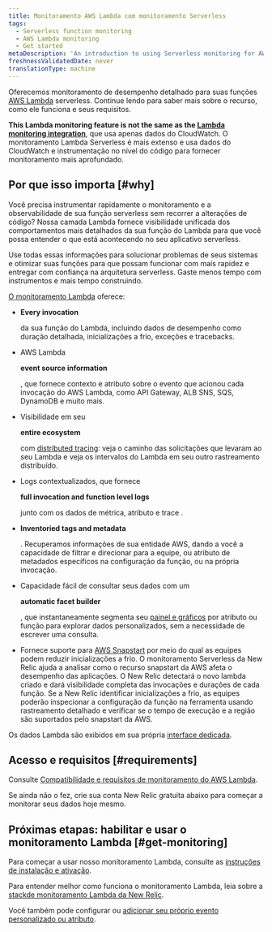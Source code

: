 ```yaml
---
title: Monitoramento AWS Lambda com monitoramento Serverless
tags:
  - Serverless function monitoring
  - AWS Lambda monitoring
  - Get started
metaDescription: 'An introduction to using Serverless monitoring for AWS Lambda functions in New Relic: how it works and requirements for using it.'
freshnessValidatedDate: never
translationType: machine
---
```


Oferecemos monitoramento de desempenho detalhado para suas funções [AWS Lambda](https://aws.amazon.com/lambda/) serverless. Continue lendo para saber mais sobre o recurso, como ele funciona e seus requisitos.

<DNT>**This Lambda monitoring feature is not the same as the [Lambda monitoring integration](/docs/integrations/amazon-integrations/aws-integrations-list/aws-lambda-monitoring-integration)**</DNT>, que usa apenas dados do CloudWatch. O monitoramento Lambda Serverless é mais extenso e usa dados do CloudWatch e instrumentação no nível do código para fornecer monitoramento mais aprofundado.

## Por que isso importa [#why]

Você precisa instrumentar rapidamente o monitoramento e a observabilidade de sua função serverless sem recorrer a alterações de código? Nossa camada Lambda fornece visibilidade unificada dos comportamentos mais detalhados da sua função do Lambda para que você possa entender o que está acontecendo no seu aplicativo serverless.

Use todas essas informações para solucionar problemas de seus sistemas e otimizar suas funções para que possam funcionar com mais rapidez e entregar com confiança na arquitetura serverless. Gaste menos tempo com instrumentos e mais tempo construindo.

[O monitoramento Lambda](/docs/serverless-function-monitoring/aws-lambda-monitoring/ui-data/understand-lambda-monitoring-ui#find-data) oferece:

* <DNT>**Every invocation**</DNT>

  da sua função do Lambda, incluindo dados de desempenho como duração detalhada, inicializações a frio, exceções e tracebacks.

* AWS Lambda

  <DNT>**event source information**</DNT>

  , que fornece contexto e atributo sobre o evento que acionou cada invocação do AWS Lambda, como API Gateway, ALB SNS, SQS, DynamoDB e muito mais.

* Visibilidade em seu

  <DNT>**entire ecosystem**</DNT>

  com [distributed tracing](/docs/apm/distributed-tracing/getting-started/introduction-distributed-tracing): veja o caminho das solicitações que levaram ao seu Lambda e veja os intervalos do Lambda em seu outro rastreamento distribuído.

* Logs contextualizados, que fornece

  <DNT>**full invocation and function level logs**</DNT>

  junto com os dados de métrica, atributo e trace .

* <DNT>**Inventoried tags and metadata**</DNT>

  . Recuperamos informações de sua entidade AWS, dando a você a capacidade de filtrar e direcionar para a equipe, ou atributo de metadados específicos na configuração da função, ou na própria invocação.

* Capacidade fácil de consultar seus dados com um

  <DNT>**automatic facet builder**</DNT>

  , que instantaneamente segmenta seu [painel e gráficos](/docs/serverless-function-monitoring/aws-lambda-monitoring/ui-data/understand-lambda-monitoring-ui#chart-data) por atributo ou função para explorar dados personalizados, sem a necessidade de escrever uma consulta.

* Fornece suporte para [AWS Snapstart](https://docs.aws.amazon.com/lambda/latest/dg/snapstart.html) por meio do qual as equipes podem reduzir inicializações a frio. O monitoramento Serverless da New Relic ajuda a analisar como o recurso snapstart da AWS afeta o desempenho das aplicações. O New Relic detectará o novo lambda criado e dará visibilidade completa das invocações e durações de cada função. Se a New Relic identificar inicializações a frio, as equipes poderão inspecionar a configuração da função na ferramenta usando rastreamento detalhado e verificar se o tempo de execução e a região são suportados pelo snapstart da AWS.

Os dados Lambda são exibidos em sua própria [interface dedicada](/docs/lambda-monitoring-ui).

## Acesso e requisitos [#requirements]

Consulte [Compatibilidade e requisitos de monitoramento do AWS Lambda](/docs/serverless-function-monitoring/aws-lambda-monitoring/get-started/compatibility-requirements-aws-lambda-monitoring).

Se ainda não o fez, crie sua conta New Relic gratuita abaixo para começar a monitorar seus dados hoje mesmo.

<InlineSignup/>

## Próximas etapas: habilitar e usar o monitoramento Lambda [#get-monitoring]

Para começar a usar nosso monitoramento Lambda, consulte as [instruções de instalação e ativação](/docs/serverless-function-monitoring/aws-lambda-monitoring/enable-lambda-monitoring).

Para entender melhor como funciona o monitoramento Lambda, leia sobre a [stackde monitoramento Lambda da New Relic](/docs/serverless-function-monitoring/aws-lambda-monitoring/get-started/architecture/).

Você também pode configurar [<InlinePopover type="alerts"/>](/docs/tutorial-create-alerts/create-an-alert/)ou [adicionar seu próprio evento personalizado ou atributo](https://discuss.newrelic.com/t/relic-solution-configuring-custom-attributes-and-events-in-aws-lambda/96043).